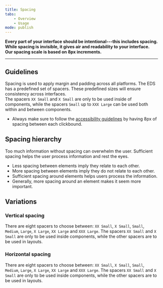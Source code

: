 ```yaml
---
title: Spacing
tabs:
    - Overview
    - Usage
mode: publish
---
```



**Every part of your interface should be intentional---this includes spacing. While spacing is invisible, it gives air and readability to your interface. Our spacing scale is based on 8px increments.**
<!--One to two sentences as an introduction to the component-->

***

## Guidelines
<!--List how to use it, sizes, widths, grid interactions, color allowances -->


Spacing is used to apply margin and padding across all platforms. 
The EDS has a predefined set of spacers. These predefined sizes will ensure consistency across interfaces.  
The spacers `XX Small` and `X Small` are only to be used inside of components, while the spacers `Small` up to `XXX Large` can be used both within and between components.

- Always make sure to follow the [accessibility guidelines](https://eds.equinor.com/guidelines/accessibility/ "EDS accessibility guidelines") by having 8px of spacing between each clickbound. 


## Spacing hierarchy

Too much information without spacing can overwhelm the user. Sufficient spacing helps the user process information and rest the eyes.

* Less spacing between elements imply they relate to each other.
* More spacing between elements imply they do not relate to each other.
* Sufficient spacing around elements helps users process the information.
* Generally, more spacing around an element makes it seem more important.


## Variations 
<!--One ### heading per frame in Figma, explaining each component in that frame. One 'content' section per variation if needed -->


### Vertical spacing


There are eight spacers to choose between: `XX Small`, `X Small`, `Small`, `Medium`, `Large`, `X Large`, `XX Large` and `XXX Large`. The spacers `XX Small` and `X Small` are only to be used inside components, while the other spacers are to be used in layouts. 

<Embed url="https://www.figma.com/file/0TbIXrrObWj80Cf7KucKYFL0/Design-Tokens?node-id=239%3A0" />


### Horizontal spacing


There are eight spacers to choose between: `XX Small`, `X Small`, `Small`, `Medium`, `Large`, `X Large`, `XX Large` and `XXX Large`. The spacers `XX Small` and `X Small` are only to be used inside components, while the other spacers are to be used in layouts. 

<Embed url="https://www.figma.com/file/0TbIXrrObWj80Cf7KucKYFL0/Design-Tokens?node-id=239%3A1" />
